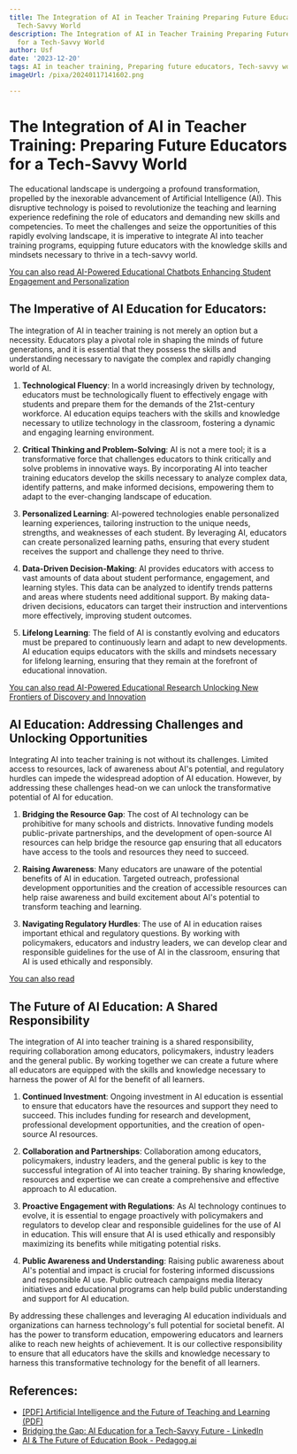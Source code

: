 ```yaml
---
title: The Integration of AI in Teacher Training Preparing Future Educators for a
  Tech-Savvy World
description: The Integration of AI in Teacher Training Preparing Future Educators
  for a Tech-Savvy World
author: Usf
date: '2023-12-20'
tags: AI in teacher training, Preparing future educators, Tech-savvy world
imageUrl: /pixa/20240117141602.png

---
```

# The Integration of AI  in Teacher Training: Preparing Future Educators for a Tech-Savvy World

The educational landscape is undergoing a profound transformation, propelled by the inexorable advancement of  Artificial Intelligence (AI). This disruptive technology is poised to revolutionize the teaching and learning experience redefining the role of educators and demanding new skills and competencies. To meet the challenges and seize the opportunities of this rapidly evolving landscape, it is imperative to integrate AI into  teacher training programs, equipping  future  educators with the knowledge skills and mindsets necessary to thrive in a tech-savvy world.

[You can  also read AI-Powered Educational Chatbots  Enhancing Student Engagement and Personalization](AI-Powered%20Educational%20Chatbots%20Enhancing%20Student%20Engagement%20and%20Personalization)


##  The Imperative of AI Education for Educators:

The integration of  AI in teacher training is not merely an option but a necessity. Educators play  a pivotal role in shaping the minds of future generations,  and  it  is  essential that they possess the skills and understanding necessary to navigate the complex  and  rapidly changing world of AI.

1. **Technological Fluency**: In a world increasingly driven by technology, educators must be technologically fluent  to effectively  engage with students and prepare them for the demands of the 21st-century  workforce. AI  education equips teachers with the skills and knowledge necessary to  utilize technology in the classroom, fostering a dynamic and engaging learning environment.

2. **Critical Thinking and Problem-Solving**: AI  is not a mere tool;  it  is a transformative force that challenges educators to think critically and solve problems in innovative  ways. By incorporating AI into teacher training educators develop the skills necessary  to  analyze complex data, identify patterns, and make informed decisions, empowering them to  adapt to the  ever-changing landscape of education.

3. **Personalized Learning**: AI-powered technologies enable personalized learning experiences, tailoring instruction to the unique needs, strengths, and weaknesses of each student. By  leveraging  AI, educators can create personalized  learning  paths, ensuring that every student  receives the support and challenge they need to thrive.

4. **Data-Driven Decision-Making**: AI  provides educators with access to vast amounts of data about student performance, engagement, and learning styles. This data can  be analyzed to  identify  trends patterns and areas where students need  additional support. By making data-driven decisions, educators can target their instruction and interventions more effectively, improving  student outcomes.

5. **Lifelong Learning**: The field of AI is constantly evolving and educators must be prepared to continuously learn  and adapt to new developments. AI education equips educators with the skills and mindsets necessary for lifelong learning, ensuring that they remain at the forefront of educational innovation.

[You can also  read AI-Powered Educational Research Unlocking New Frontiers  of Discovery and Innovation](AI-Powered%20Educational%20Research%20Unlocking%20New%20Frontiers%20of%20Discovery%20and%20Innovation)


## AI  Education: Addressing Challenges and Unlocking  Opportunities

Integrating AI  into teacher  training is not without its challenges. Limited access to resources, lack of awareness  about AI's potential, and regulatory  hurdles can impede the widespread adoption of AI education. However, by addressing  these challenges head-on we can unlock the transformative potential of AI for education.

1.  **Bridging the Resource  Gap**: The cost of AI technology can be  prohibitive for many schools and districts. Innovative funding models public-private  partnerships, and  the development of open-source AI resources  can help bridge the resource gap ensuring that all educators have  access to  the tools and resources they need to succeed.

2. **Raising Awareness**: Many educators are  unaware of the potential benefits  of AI in education. Targeted outreach, professional development opportunities and the creation of accessible resources can help raise awareness and  build excitement about  AI's potential to transform  teaching and learning.

3. **Navigating Regulatory Hurdles**: The use of AI in education raises important ethical and  regulatory questions. By working with policymakers, educators and industry leaders, we can develop clear and responsible guidelines for the use of AI in the classroom, ensuring that AI  is used ethically and responsibly.

[You can also read ]()


## The Future of AI Education: A Shared Responsibility

The integration of AI into teacher training is  a shared responsibility,  requiring collaboration among educators, policymakers, industry leaders  and  the general public. By working together we can create  a future where all educators are equipped with the  skills and knowledge necessary to  harness the power of AI for the benefit of all learners.

1. **Continued Investment**: Ongoing investment in AI education is essential to  ensure that educators have  the resources and support they need to succeed. This  includes funding for research and development, professional development opportunities, and the creation of open-source AI resources.

2. **Collaboration and Partnerships**: Collaboration among educators,  policymakers, industry leaders, and the general public is key to the successful integration of AI into teacher training. By sharing knowledge, resources and expertise we can create a comprehensive and effective approach to AI education.

3. **Proactive  Engagement with  Regulations**:  As AI technology continues to evolve, it is essential to engage proactively with policymakers and regulators to  develop  clear and responsible guidelines for the use of AI in education. This will ensure that AI is  used  ethically and  responsibly maximizing its benefits while mitigating potential risks.

4. **Public Awareness and Understanding**: Raising public awareness about AI's potential and impact is  crucial for fostering informed discussions and responsible AI use.  Public outreach campaigns media  literacy initiatives and educational programs can help build public understanding and support for AI education.

By addressing these challenges and leveraging AI  education individuals and organizations can  harness technology's full potential for societal benefit. AI has the power to transform education, empowering educators and learners alike to reach new heights of achievement. It is our collective responsibility to ensure that all educators have the skills and knowledge necessary to harness this transformative technology  for the benefit of all learners.

## References:
- [[PDF] Artificial Intelligence and the Future of Teaching and Learning (PDF)](https://www2.ed.gov/documents/ai-report/ai-report.pdf)
- [Bridging the Gap: AI Education for a Tech-Savvy Future - LinkedIn](https://www.linkedin.com/pulse/bridging-gap-ai-education-tech-savvy-future-divya-jagga)
- [AI & The Future of Education Book - Pedagog.ai](https://pedagog.ai/ai-the-future-of-education-book/)
